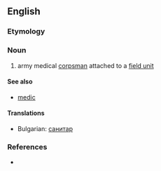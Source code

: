==English==

===Etymology===
{{compound|aid|man}}

===Noun===
{{en-noun|aidmen}}

# army medical [[corpsman]] attached to a [[field unit]]

====See also====
* [[medic]]

====Translations====
* Bulgarian: [[санитар]]

===References===
* {{R:Websters}}